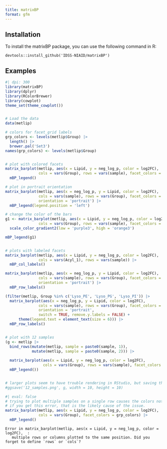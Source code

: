 ```yaml
---
title: matrixBP
format: gfm
---
```



## Installation

To install the matrixBP package, you can use the following command in R:

```
devtools::install_github('IDSS-NIAID/matrixBP')
```

## Examples

```r
#| dpi: 300
library(matrixBP)
library(dplyr)
library(RColorBrewer)
library(cowplot)
theme_set(theme_cowplot())


# Load the data
data(metlip)

# colors for facet_grid labels
grp_colors <- levels(metlip$Group) |>
  length() |>
  brewer.pal('Set3')
names(grp_colors) <- levels(metlip$Group)


# plot with colored facets
matrix_barplot(metlip, aes(x = Lipid, y = neg_log_p, color = log2FC),
               cols = vars(Group), rows = vars(sample), facet_colors = grp_colors) |>
  mBP_legend()

# plot in portrait orientation
matrix_barplot(metlip, aes(x = neg_log_p, y = Lipid, color = log2FC),
               cols = vars(sample), rows = vars(Group), facet_colors = grp_colors,
               orientation = 'portrait') |>
  mBP_legend(legend.position = 'left')

# change the color of the bars
g1 <- matrix_barplot(metlip, aes(x = Lipid, y = neg_log_p, color = log2FC),
               cols = vars(Group), rows = vars(sample), facet_colors = grp_colors) +
  scale_color_gradient2(low = 'purple3', high = 'orange3')

mBP_legend(g1)


# plots with labeled facets
matrix_barplot(metlip, aes(x = Lipid, y = neg_log_p, color = log2FC),
               cols = vars(Acyl_1), rows = vars(sample)) |>
  mBP_col_labels()

matrix_barplot(metlip, aes(x = neg_log_p, y = Lipid, color = log2FC),
               cols = vars(sample), rows = vars(Group), facet_colors = grp_colors,
               orientation = 'portrait') |>
  mBP_row_labels()

(filter(metlip, Group %in% c('Lyso_PE', 'Lyso_PG', 'Lyso_PI')) |>
  matrix_barplot(aes(x = neg_log_p, y = Lipid, color = log2FC),
               cols = vars(sample), rows = vars(Group), facet_colors = grp_colors,
               orientation = 'portrait', 
               switch = TRUE, remove.y.labels = FALSE) +
      theme(legend.text = element_text(size = 6))) |>
  mBP_row_labels()


# plot with 12 samples
(g <- metlip |>
  bind_rows(mutate(metlip, sample = paste0(sample, 1)),
            mutate(metlip, sample = paste0(sample, 2))) |>
  
  matrix_barplot(aes(x = Lipid, y = neg_log_p, color = log2FC),
                 cols = vars(Group), rows = vars(sample), facet_colors = grp_colors) |>
  mBP_legend())


# larger plots seem to have trouble rendering in RStudio, but saving them as a file works
#ggsave('12_samples.png', g, width = 10, height = 10)
```

```r
#| eval: false
# trying to plot multiple samples on a single row causes the colors not to work
# if you get this error, that is the likely cause of the issue.
matrix_barplot(metlip, aes(x = Lipid, y = neg_log_p, color = log2FC),
               cols = vars(Group), facet_colors = grp_colors) |>
  mBP_legend()
```

    Error in matrix_barplot(metlip, aes(x = Lipid, y = neg_log_p, color = log2FC),  : 
       multiple rows or columns plotted to the same position. Did you forget to define `rows` or `cols`?

